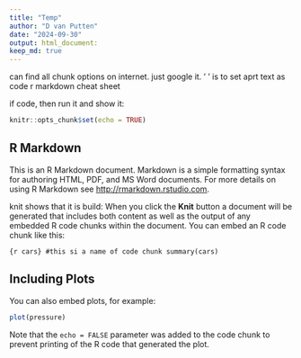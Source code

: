 ```yaml
---
title: "Temp"
author: "D van Putten"
date: "2024-09-30"
output: html_document:
keep_md: true
---
```

can find all chunk options on internet. just google it.
' ' is to set aprt text as code
r markdown cheat sheet

if code, then run it and show it:
```r
knitr::opts_chunk$set(echo = TRUE)
```

## R Markdown


This is an R Markdown document. Markdown is a simple formatting syntax for authoring HTML, PDF, and MS Word documents. For more details on using R Markdown see <http://rmarkdown.rstudio.com>.

knit shows that it is build:
When you click the **Knit** button a document will be generated that includes both content as well as the output of any embedded R code chunks within the document. You can embed an R code chunk like this:

```{r cars} #this si a name of code chunk
summary(cars)
```

## Including Plots

You can also embed plots, for example:

```r
plot(pressure)
```

Note that the `echo = FALSE` parameter was added to the code chunk to prevent printing of the R code that generated the plot.
